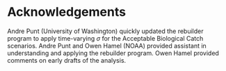 # Acknowledgements
Andre Punt (University of Washington) quickly updated the rebuilder program to apply time-varying $\sigma$ for the Acceptable Biological Catch scenarios. Andre Punt and Owen Hamel (NOAA) provided assistant in understanding and applying the rebuilder program. Owen Hamel provided comments on early drafts of the analysis.

